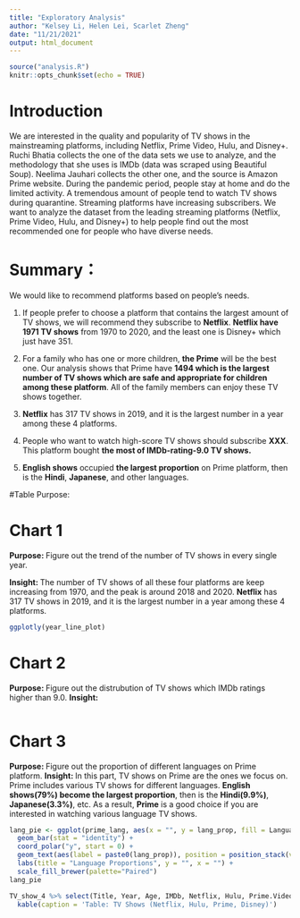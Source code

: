 ```yaml
---
title: "Exploratory Analysis"
author: "Kelsey Li, Helen Lei, Scarlet Zheng"
date: "11/21/2021"
output: html_document
---
```


```r
source("analysis.R")
knitr::opts_chunk$set(echo = TRUE)
```

# Introduction

   We are interested in the quality and popularity of TV shows in the mainstreaming platforms, including Netflix, Prime Video, Hulu, and Disney+.
Ruchi Bhatia collects the one of the data sets we use to analyze, and the methodology that she uses is IMDb (data was scraped using Beautiful Soup). Neelima Jauhari collects the other one, and the source is Amazon Prime website.
During the pandemic period, people stay at home and do the limited activity. A tremendous amount of people tend to watch TV shows during quarantine. Streaming platforms have increasing subscribers. We want to analyze the dataset from the leading streaming platforms (Netflix, Prime Video, Hulu, and Disney+) to help people find out the most recommended one for people who have diverse needs.


# Summary：
We would like to recommend platforms based on people’s needs.

1. If people prefer to choose a platform that contains the largest amount of TV shows, we will recommend they subscribe to __Netflix__. __Netflix have 1971 TV shows__ from 1970 to 2020, and the least one is Disney+ which just have 351.

2. For a family who has one or more children, __the Prime__ will be the best one. Our analysis shows that Prime have __1494 which is the largest number of TV shows which are safe and appropriate for children among these platform__. All of the family members can enjoy these TV shows together.

3. __Netflix__ has 317 TV shows in 2019, and it is the largest number in a year among these 4 platforms.

4. People who want to watch high-score TV shows should subscribe __XXX__. This platform bought __the most of IMDb-rating-9.0 TV shows.__

5.  __English shows__ occupied __the largest proportion__ on Prime platform, then is the __Hindi__, __Japanese__, and other languages. 

#Table
Purpose: 

# Chart 1 
__Purpose: __
Figure out the trend of the number of TV shows in every single year.

__Insight: __
The number of TV shows of all these four platforms are keep increasing from 1970, and the peak is around 2018 and 2020. __Netflix__ has 317 TV shows in 2019, and it is the largest number in a year among these 4 platforms.
```r
ggplotly(year_line_plot)
```

# Chart 2
__Purpose: __
Figure out the distrubution of TV shows which IMDb ratings higher than 9.0.
__Insight: __ 
```r

```



# Chart 3
__Purpose: __ 
Figure out the proportion of different languages on Prime platform.
__Insight: __
In this part, TV shows on Prime are the ones we focus on. Prime includes various TV shows for different languages. __English shows(79%) become the largest proportion__, then is the __Hindi(9.9%)__, __Japanese(3.3%)__, etc. As a result, __Prime__ is a good choice if you are interested in watching various language TV shows.
```r
lang_pie <- ggplot(prime_lang, aes(x = "", y = lang_prop, fill = Language)) +
  geom_bar(stat = "identity") +
  coord_polar("y", start = 0) +
  geom_text(aes(label = paste0(lang_prop)), position = position_stack(vjust=0.5)) +
  labs(title = "Language Proportions", y = "", x = "") +
  scale_fill_brewer(palette="Paired")
lang_pie
```

```r
TV_show_4 %>% select(Title, Year, Age, IMDb, Netflix, Hulu, Prime.Video, Disney.) %>%
  kable(caption = 'Table: TV Shows (Netflix, Hulu, Prime, Disney)') 

```
